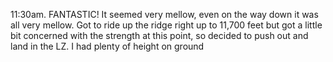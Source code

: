 11:30am.  FANTASTIC!  It seemed very mellow, even on the way down it was all very mellow.  Got to ride up the ridge right up to 11,700 feet but got a little bit concerned with the strength at this point, so decided to push out and land in the LZ.  I had plenty of height on ground
